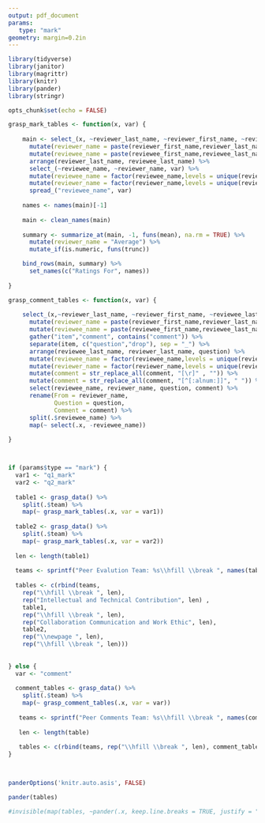 ```yaml
---
output: pdf_document
params: 
   type: "mark"
geometry: margin=0.2in
---
```

```r

library(tidyverse)
library(janitor)
library(magrittr)
library(knitr)
library(pander)
library(stringr)

opts_chunk$set(echo = FALSE)

grasp_mark_tables <- function(x, var) {
  
    main <- select_(x, ~reviewer_last_name, ~reviewer_first_name, ~reviewee_last_name, ~reviewee_first_name, var) %>% 
      mutate(reviewer_name = paste(reviewer_first_name,reviewer_last_name, sep = " ")) %>% 
      mutate(reviewee_name = paste(reviewee_first_name,reviewee_last_name, sep = " ")) %>% 
      arrange(reviewer_last_name, reviewee_last_name) %>%
      select_(~reviewee_name, ~reviewer_name, var) %>%
      mutate(reviewee_name = factor(reviewee_name,levels = unique(reviewee_name))) %>% 
      mutate(reviewer_name = factor(reviewer_name,levels = unique(reviewer_name))) %>% 
      spread_("reviewee_name", var) 
    
    names <- names(main)[-1]
    
    main <- clean_names(main)
    
    summary <- summarize_at(main, -1, funs(mean), na.rm = TRUE) %>% 
      mutate(reviewer_name = "Average") %>% 
      mutate_if(is.numeric, funs(trunc))

    bind_rows(main, summary) %>% 
      set_names(c("Ratings For", names)) 
  
}

grasp_comment_tables <- function(x, var) {
  
    select_(x,~reviewer_last_name, ~reviewer_first_name, ~reviewee_last_name, ~reviewee_first_name, ~contains(var)) %>% 
      mutate(reviewer_name = paste(reviewer_first_name,reviewer_last_name, sep = " ")) %>% 
      mutate(reviewee_name = paste(reviewee_first_name,reviewee_last_name, sep = " ")) %>% 
      gather("item","comment", contains("comment")) %>% 
      separate(item, c("question","drop"), sep = "_") %>% 
      arrange(reviewee_last_name, reviewer_last_name, question) %>% 
      mutate(reviewee_name = factor(reviewee_name,levels = unique(reviewee_name))) %>% 
      mutate(reviewer_name = factor(reviewer_name,levels = unique(reviewer_name))) %>% 
      mutate(comment = str_replace_all(comment, "[\r]" , "")) %>% 
      mutate(comment = str_replace_all(comment, "[^[:alnum:]]", " ")) %>% 
      select(reviewee_name, reviewer_name, question, comment) %>% 
      rename(From = reviewer_name,
             Question = question,
             Comment = comment) %>% 
      split(.$reviewee_name) %>% 
      map(~ select(.x, -reviewee_name)) 
      
}




```


```r

if (params$type == "mark") {
  var1 <- "q1_mark"
  var2 <- "q2_mark"
  
  table1 <- grasp_data() %>%
    split(.$team) %>%
    map(~ grasp_mark_tables(.x, var = var1))
  
  table2 <- grasp_data() %>%
    split(.$team) %>%
    map(~ grasp_mark_tables(.x, var = var2))
  
  len <- length(table1)
  
  teams <- sprintf("Peer Evalution Team: %s\\hfill \\break ", names(table1))
  
  tables <- c(rbind(teams,
    rep("\\hfill \\break ", len),
    rep("Intellectual and Technical Contribution", len) ,
    table1,
    rep("\\hfill \\break ", len),
    rep("Collaboration Communication and Work Ethic", len),
    table2,
    rep("\\newpage ", len),
    rep("\\hfill \\break ", len)))
  
  
} else {
  var <- "comment"
  
  comment_tables <- grasp_data() %>% 
    split(.$team) %>% 
    map(~ grasp_comment_tables(.x, var = var))
  
   teams <- sprintf("Peer Comments Team: %s\\hfill \\break ", names(comment_tables))
  
   len <- length(table)
  
   tables <- c(rbind(teams, rep("\\hfill \\break ", len), comment_tables, rep("\\newpage ", len), rep("\\hfill \\break ", len)))
}

 
```
\footnotesize
```r
panderOptions('knitr.auto.asis', FALSE)

pander(tables)

#invisible(map(tables, ~pander(.x, keep.line.breaks = TRUE, justify = "left", split.cell = 50, split.table = Inf, digits = 0, missing = '?', style = 'grid')))
```

